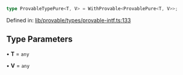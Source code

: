```ts
type ProvableTypePure<T, V> = WithProvable<ProvablePure<T, V>>;
```

Defined in: [lib/provable/types/provable-intf.ts:133](https://github.com/o1-labs/o1js/blob/df1ff77af12d7cbbed4a6167f02815fad4f0dceb/src/lib/provable/types/provable-intf.ts#L133)

## Type Parameters

• **T** = `any`

• **V** = `any`
